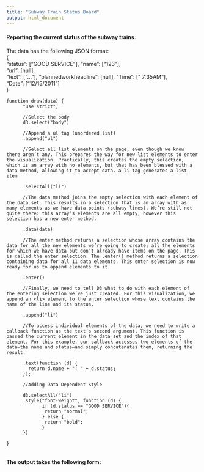 ```yaml
---
title: "Subway Train Status Board"
output: html_document
---
```


#### Reporting the current status of the subway trains.

The data has the following JSON format:  
  {  
    "status": ["GOOD SERVICE"], "name": ["123"],  
    "url": [null],  
    "text": ["..."], "plannedworkheadline": [null], "Time": [" 7:35AM"],  
    "Date": ["12/15/2011"]  
  }  

```{}
function draw(data) {
      "use strict";
      
      //Select the body
      d3.select("body") 
      
      //Append a ul tag (unordered list)
      .append("ul")
      
      //Select all list elements on the page, even though we know there aren’t any. This prepares the way for new list elements to enter the visualization. Practically, this creates the empty selection, which is an array with no elements, but that has been blessed with a data method, allowing it to accept data. a li tag generates a list item
      
      .selectAll("li") 
      
      //The data method joins the empty selection with each element of the data set. This results in a selection that is an array with as many elements as we have data points (subway lines). We’re still not quite there: this array’s elements are all empty, however this selection has a new enter method.
      
      .data(data)
      
      //The enter method returns a selection whose array contains the data for all the new elements we’re going to create; all the elements for which we have data but don’t already have items on the page. This is called the enter selection. The .enter() method returns a selection containing data for all 11 data elements. This enter selection is now ready for us to append elements to it.
      
      .enter()
      
      //Finally, we need to tell D3 what to do with each element of the entering selection we’ve just created. For this visualization, we append an <li> element to the enter selection whose text contains the name of the line and its status.
      
      .append("li") 
      
      //To access individual elements of the data, we need to write a callback function as the text’s second argument. This function is passed the current element in the data set and the index of that element. For this example, our callback accesses two elements of the data—the name and status—and simply concatenates them, returning the result.
      
      .text(function (d) {
        return d.name + ": " + d.status;
      });
      
      //Adding Data-Dependent Style
      
      d3.selectAll("li")
      .style("font-weight", function (d) {
             if (d.status == "GOOD SERVICE"){
              return "normal";
             } else {
              return "bold";
             } 
      })

}
    
```

#### The output takes the following form:
<br></br>

<script src="http://d3js.org/d3.v3.min.js" charset="utf-8"></script>
<script src="https://google-code-prettify.googlecode.com/svn/loader/run_prettify.js"></script>
<script>
    function draw(data) {
      "use strict";
      d3.select("body")
        .append("ul")
        .selectAll("li")
        .data(data)
        .enter()
        .append("li")
        .text(function (d) {
         return d.name + ": " + d.status;
        });
      
      d3.selectAll("li")
      .style("font-weight", function (d) {
             if (d.status == "GOOD SERVICE"){
              return "normal";
             } else {
              return "bold";
             } 
      })
}
</script>
</head>
<body>
  <script>
    d3.json("data/service_status.json", draw);
  </script>
</body>
</html>




